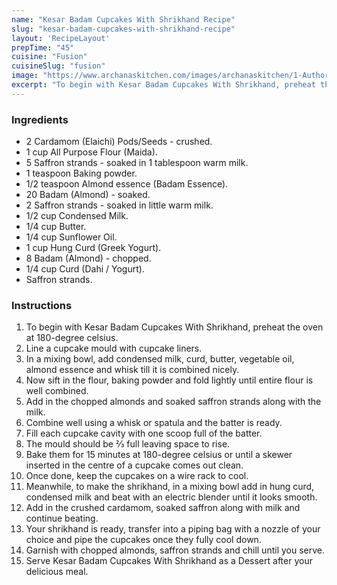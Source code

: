 ---
name: "Kesar Badam Cupcakes With Shrikhand Recipe"
slug: "kesar-badam-cupcakes-with-shrikhand-recipe"
layout: 'RecipeLayout'
prepTime: "45"
cuisine: "Fusion"
cuisineSlug: "fusion"
image: "https://www.archanaskitchen.com/images/archanaskitchen/1-Author/Arunima_Das/Kesar_Badam_Cupcakes_with_Shrikhand_Frosting.jpg"
excerpt: "To begin with Kesar Badam Cupcakes With Shrikhand, preheat the oven at 180-degree celsius"
---

### Ingredients

- 2 Cardamom (Elaichi) Pods/Seeds - crushed.
- 1 cup All Purpose Flour (Maida).
- 5 Saffron strands - soaked in 1 tablespoon warm milk.
- 1 teaspoon Baking powder.
- 1/2 teaspoon Almond essence (Badam Essence).
- 20 Badam (Almond) - soaked.
- 2 Saffron strands - soaked in little warm milk.
- 1/2 cup Condensed Milk.
- 1/4 cup Butter.
- 1/4 cup Sunflower Oil.
- 1 cup Hung Curd (Greek Yogurt).
- 8 Badam (Almond) - chopped.
- 1/4 cup Curd (Dahi / Yogurt).
- Saffron strands.

### Instructions

1. To begin with Kesar Badam Cupcakes With Shrikhand, preheat the oven at 180-degree celsius.
1. Line a cupcake mould with cupcake liners.
1. In a mixing bowl, add condensed milk, curd, butter, vegetable oil, almond essence and whisk till it is combined nicely.
1. Now sift in the flour, baking powder and fold lightly until entire flour is well combined.
1. Add in the chopped almonds and soaked saffron strands along with the milk.
1. Combine well using a whisk or spatula and the batter is ready.
1. Fill each cupcake cavity with one scoop full of the batter.
1. The mould should be ⅔ full leaving space to rise.
1. Bake them for 15 minutes at 180-degree celsius or until a skewer inserted in the centre of a cupcake comes out clean.
1. Once done, keep the cupcakes on a wire rack to cool.
1. Meanwhile, to make the shrikhand, in a mixing bowl add in hung curd, condensed milk and beat with an electric blender until it looks smooth.
1. Add in the crushed cardamom, soaked saffron along with milk and continue beating.
1. Your shrikhand is ready, transfer into a piping bag with a nozzle of your choice and pipe the cupcakes once they fully cool down.
1. Garnish with chopped almonds, saffron strands and chill until you serve.
1. Serve Kesar Badam Cupcakes With Shrikhand as a Dessert after your delicious meal.
